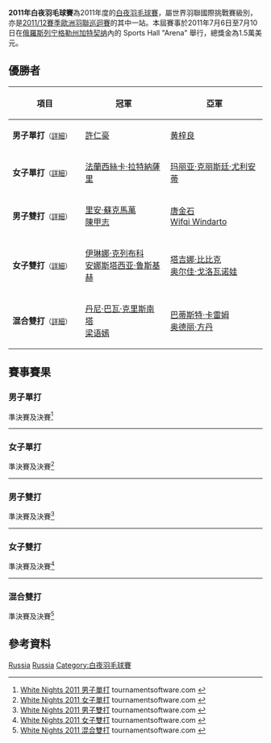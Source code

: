 {{noteTA|G1=Badminton}}
{{infobox badminton event
|name           = 2011年白夜羽毛球賽
|image          = 
|size           = 
|caption        =
|dates          = 2011年7月6日－7月10日
|number_edition = 
|level          = 4A
|prize_money    = 1.5萬美元
|location       = {{RUS}}[[加特契纳|加特契纳]]
|venue          = Sports Hall "Arena"
|previous       = 2010年白夜羽毛球賽 
|next           = 2012年白夜羽毛球賽
}}
'''2011年白夜羽毛球賽'''為2011年度的[[白夜羽毛球賽|白夜羽毛球賽]]，屬世界羽聯國際挑戰賽級別，亦是[[2011/12賽季歐洲羽聯巡迴賽|2011/12賽季歐洲羽聯巡迴賽]]的其中一站。本屆賽事於2011年7月6日至7月10日在[[俄羅斯|俄羅斯]][[列宁格勒州|列宁格勒州]][[加特契纳|加特契纳]]內的 Sports Hall "Arena" 舉行，總獎金為1.5萬美元。

== 優勝者 ==
{| class=wikitable style="font-size:small"
!width="200"|項目
!width="250"|冠軍
!width="250"|亞軍
|-
|'''男子單打'''<small>（[[#男子單打|詳細]]）</small>
|{{flagicon|TPE}} [[許仁豪|許仁豪]]
|{{flagicon|SIN}} [[黄梓良|黄梓良]]
|-
|'''女子單打'''<small>（[[#女子單打|詳細]]）</small>
|{{flagicon|INA}} [[法蘭西絲卡·拉特納薩里|法蘭西絲卡·拉特納薩里]]
|{{flagicon|INA}} [[玛丽亚·克丽斯廷·尤利安蒂|玛丽亚·克丽斯廷·尤利安蒂]]
|-
|'''男子雙打'''<small>（[[#男子雙打|詳細]]）</small>
|{{flagicon|INA}} [[里安·蘇克馬萬|里安·蘇克馬萬]]<br/>{{flagicon|INA}} [[陳甲志|陳甲志]]
|{{flagicon|INA}} [[唐金石|唐金石]]<br/>{{flagicon|INA}} [[Wifqi_Windarto|Wifqi Windarto]]
|-
|'''女子雙打'''<small>（[[#女子雙打|詳細]]）</small>
|{{flagicon|RUS}} [[伊琳娜·克列布科|伊琳娜·克列布科]]<br/>{{flagicon|RUS}} [[安娜斯塔西亚·鲁斯基赫|安娜斯塔西亚·鲁斯基赫]]
|{{flagicon|RUS}} [[塔吉娜·比比克|塔吉娜·比比克]]<br/>{{flagicon|RUS}} [[奥尔佳·戈洛瓦诺娃|奥尔佳·戈洛瓦诺娃]]
|-
|'''混合雙打'''<small>（[[#混合雙打|詳細]]）</small>
|{{flagicon|SIN}} [[丹尼·巴瓦·克里斯南塔|丹尼·巴瓦·克里斯南塔]]<br/>{{flagicon|SIN}} [[梁语嫣|梁语嫣]]
|{{flagicon|FRA}} [[巴蒂斯特·卡雷姆|巴蒂斯特·卡雷姆]]<br/>{{flagicon|FRA}} [[奥德丽·方丹|奥德丽·方丹]]
|}

== 賽事賽果 ==
=== 男子單打 ===
;準決賽及決賽<ref name="MS">[http://tournamentsoftware.com/sport/draw.aspx?id=9964A135-27CC-4008-87DB-A826FEC75937&draw=2 White Nights 2011 男子單打] {{Wayback|url=http://tournamentsoftware.com/sport/draw.aspx?id=9964A135-27CC-4008-87DB-A826FEC75937&draw=2 |date=20170720104048 }} tournamentsoftware.com {{en}}</ref>
{{4TeamBracket-Tennis3-v2
| team-width=200
| RD1-seed1=1
| RD1-team1={{flagicon|POL}} [[普热梅斯瓦夫·瓦查|普热梅斯瓦夫·瓦查]]
| RD1-score1-1=20
| RD1-score1-2=14
| RD1-score1-3=
| RD1-seed2=4
| RD1-team2='''{{flagicon|TPE}} [[許仁豪|許仁豪]]
| RD1-score2-1='''22
| RD1-score2-2='''21
| RD1-score2-3=

| RD1-seed3=
| RD1-team3={{flagicon|INA}} [[安德鲁·库尔尼亚万·泰德乔诺|安德鲁·库尔尼亚万·泰德乔诺]]
| RD1-score3-1=16
| RD1-score3-2=15
| RD1-score3-3=
| RD1-seed4=6
| RD1-team4='''{{flagicon|SIN}} [[黄梓良|黄梓良]]
| RD1-score4-1='''21
| RD1-score4-2='''21
| RD1-score4-3=

| RD2-seed1=4
| RD2-team1='''{{flagicon|TPE}} [[許仁豪|許仁豪]]
| RD2-score1-1='''21
| RD2-score1-2=14
| RD2-score1-3='''21
| RD2-seed2=6
| RD2-team2={{flagicon|SIN}} [[黄梓良|黄梓良]]
| RD2-score2-1=18
| RD2-score2-2='''21
| RD2-score2-3=12
}}
----

=== 女子單打 ===
;準決賽及決賽<ref name="WS">[http://tournamentsoftware.com/sport/draw.aspx?id=9964A135-27CC-4008-87DB-A826FEC75937&draw=4 White Nights 2011 女子單打] {{Wayback|url=http://tournamentsoftware.com/sport/draw.aspx?id=9964A135-27CC-4008-87DB-A826FEC75937&draw=4 |date=20170719194350 }} tournamentsoftware.com {{en}}</ref>
{{4TeamBracket-Tennis3-v2
| team-width=200
| RD1-seed1=1
| RD1-team1={{flagicon|GER}} [[奥尔佳·科农|奥尔佳·科农]]
| RD1-score1-1='''21
| RD1-score1-2=17
| RD1-score1-3=18
| RD1-seed2=
| RD1-team2='''{{flagicon|INA}} [[玛丽亚·克丽斯廷·尤利安蒂|玛丽亚·克丽斯廷·尤利安蒂]]
| RD1-score2-1=8
| RD1-score2-2='''21
| RD1-score2-3='''21

| RD1-seed3=4
| RD1-team3='''{{flagicon|INA}} [[法蘭西絲卡·拉特納薩里|法蘭西絲卡·拉特納薩里]]
| RD1-score3-1='''21
| RD1-score3-2='''21
| RD1-score3-3=
| RD1-seed4=2
| RD1-team4={{flagicon|SCO}} [[苏珊·埃格尔斯达芙|苏珊·埃格尔斯达芙]]
| RD1-score4-1=15
| RD1-score4-2=17
| RD1-score4-3=

| RD2-seed1=
| RD2-team1={{flagicon|INA}} [[玛丽亚·克丽斯廷·尤利安蒂|玛丽亚·克丽斯廷·尤利安蒂]]
| RD2-score1-1=15
| RD2-score1-2='''23
| RD2-score1-3=11
| RD2-seed2=4
| RD2-team2='''{{flagicon|INA}} [[法蘭西絲卡·拉特納薩里|法蘭西絲卡·拉特納薩里]]
| RD2-score2-1='''21
| RD2-score2-2=21
| RD2-score2-3='''21
}}
----

=== 男子雙打 ===
;準決賽及決賽<ref name="MD">[http://tournamentsoftware.com/sport/draw.aspx?id=9964A135-27CC-4008-87DB-A826FEC75937&draw=6 White Nights 2011 男子雙打] {{Wayback|url=http://tournamentsoftware.com/sport/draw.aspx?id=9964A135-27CC-4008-87DB-A826FEC75937&draw=6 |date=20170721204847 }} tournamentsoftware.com {{en}}</ref>
{{4TeamBracket-Tennis3-v2
| team-width=200
| RD1-seed1=7
| RD1-team1='''{{flagicon|INA}} [[里安·蘇克馬萬|里安·蘇克馬萬]]<br/> {{flagicon|INA}} [[陳甲志|陳甲志]]
| RD1-score1-1=19
| RD1-score1-2='''21
| RD1-score1-3='''21
| RD1-seed2=
| RD1-team2={{flagicon|DEN}} [[金·阿斯特鲁普·索伦森|金·阿斯特鲁普·索伦森]]<br/> {{flagicon|DEN}} [[安德斯·斯考劳普·拉斯姆森|安德斯·斯考劳普·拉斯姆森]]
| RD1-score2-1='''21
| RD1-score2-2=9
| RD1-score2-3=13

| RD1-seed3=
| RD1-team3={{flagicon|FRA}} [[罗南·拉巴尔|罗南·拉巴尔]]<br/> {{flagicon|FRA}} [[马蒂亚斯·凯尔|马蒂亚斯·凯尔]]
| RD1-score3-1=17
| RD1-score3-2=16
| RD1-score3-3=
| RD1-seed4=5
| RD1-team4='''{{flagicon|INA}} [[唐金石|唐金石]]<br/> {{flagicon|INA}} [[Wifqi_Windarto|Wifqi Windarto]]
| RD1-score4-1='''21
| RD1-score4-2='''21
| RD1-score4-3=

| RD2-seed1=7
| RD2-team1='''{{flagicon|INA}} [[里安·蘇克馬萬|里安·蘇克馬萬]]<br/> {{flagicon|INA}} [[陳甲志|陳甲志]]
| RD2-score1-1=14
| RD2-score1-2='''21
| RD2-score1-3='''21
| RD2-seed2=5
| RD2-team2={{flagicon|INA}} [[唐金石|唐金石]]<br/> {{flagicon|INA}} [[Wifqi_Windarto|Wifqi Windarto]]
| RD2-score2-1='''21
| RD2-score2-2=13
| RD2-score2-3=12
}}
----

=== 女子雙打 ===
;準決賽及決賽<ref name="WD">[http://tournamentsoftware.com/sport/draw.aspx?id=9964A135-27CC-4008-87DB-A826FEC75937&draw=7 White Nights 2011 女子雙打] {{Wayback|url=http://tournamentsoftware.com/sport/draw.aspx?id=9964A135-27CC-4008-87DB-A826FEC75937&draw=7 |date=20170720095151 }} tournamentsoftware.com {{en}}</ref>
{{4TeamBracket-Tennis3-v2
| team-width=200
| RD1-seed1=
| RD1-team1='''{{nowrap|{{flagicon|RUS}} [[伊琳娜·克列布科|伊琳娜·克列布科]]<br/> {{flagicon|RUS}} [[安娜斯塔西亚·鲁斯基赫|安娜斯塔西亚·鲁斯基赫]]}}
| RD1-score1-1=19
| RD1-score1-2='''23
| RD1-score1-3='''21
| RD1-seed2=
| RD1-team2={{flagicon|DEN}} [[萊恩·杰克斯菲德|萊恩·杰克斯菲德]]<br/> {{flagicon|DEN}} [[梅蒂·波尔森|梅蒂·波尔森]]
| RD1-score2-1='''21
| RD1-score2-2=21
| RD1-score2-3=17

| RD1-seed3=3
| RD1-team3='''{{flagicon|RUS}} [[塔吉娜·比比克|塔吉娜·比比克]]<br/> {{flagicon|RUS}} [[奥尔佳·戈洛瓦诺娃|奥尔佳·戈洛瓦诺娃]]
| RD1-score3-1=17
| RD1-score3-2='''24
| RD1-score3-3='''21
| RD1-seed4=2
| RD1-team4={{flagicon|UKR}} [[安娜·科布切娃|安娜·科布切娃]]<br/> {{flagicon|UKR}} [[埃琳娜·普鲁斯|埃琳娜·普鲁斯]]
| RD1-score4-1='''21
| RD1-score4-2=22
| RD1-score4-3=18

| RD2-seed1=
| RD2-team1='''{{nowrap|{{flagicon|RUS}} [[伊琳娜·克列布科|伊琳娜·克列布科]]<br/> {{flagicon|RUS}} [[安娜斯塔西亚·鲁斯基赫|安娜斯塔西亚·鲁斯基赫]]}}
| RD2-score1-1='''21
| RD2-score1-2='''21
| RD2-score1-3=
| RD2-seed2=3
| RD2-team2={{flagicon|RUS}} [[塔吉娜·比比克|塔吉娜·比比克]]<br/> {{flagicon|RUS}} [[奥尔佳·戈洛瓦诺娃|奥尔佳·戈洛瓦诺娃]]
| RD2-score2-1=17
| RD2-score2-2=19
| RD2-score2-3=
}}
----

=== 混合雙打 ===
;準決賽及決賽<ref name="XD">[http://tournamentsoftware.com/sport/draw.aspx?id=9964A135-27CC-4008-87DB-A826FEC75937&draw=8 White Nights 2011 混合雙打] {{Wayback|url=http://tournamentsoftware.com/sport/draw.aspx?id=9964A135-27CC-4008-87DB-A826FEC75937&draw=8 |date=20170721173752 }} tournamentsoftware.com {{en}}</ref>
{{4TeamBracket-Tennis3-v2
| team-width=200
| RD1-seed1=
| RD1-team1={{flagicon|DEN}} [[安德斯·斯考劳普·拉斯姆森|安德斯·斯考劳普·拉斯姆森]]<br/> {{flagicon|DEN}} [[梅蒂·波尔森|梅蒂·波尔森]]
| RD1-score1-1='''21
| RD1-score1-2=15
| RD1-score1-3=13
| RD1-seed2=
| RD1-team2='''{{flagicon|SIN}} [[丹尼·巴瓦·克里斯南塔|丹尼·巴瓦·克里斯南塔]]<br/> {{flagicon|SIN}} [[梁语嫣|梁语嫣]]
| RD1-score2-1=18
| RD1-score2-2='''21
| RD1-score2-3='''21

| RD1-seed3=3
| RD1-team3={{flagicon|IRL}} [[山姆·马吉|山姆·马吉]]<br/> {{flagicon|IRL}} [[克洛伊·马吉|克洛伊·马吉]]
| RD1-score3-1='''21
| RD1-score3-2=19
| RD1-score3-3=18
| RD1-seed4=
| RD1-team4='''{{flagicon|FRA}} [[巴蒂斯特·卡雷姆|巴蒂斯特·卡雷姆]]<br/> {{flagicon|FRA}} [[奥德丽·方丹|奥德丽·方丹]]
| RD1-score4-1=10
| RD1-score4-2='''21
| RD1-score4-3='''21

| RD2-seed1=
| RD2-team1='''{{flagicon|SIN}} [[丹尼·巴瓦·克里斯南塔|丹尼·巴瓦·克里斯南塔]]<br/> {{flagicon|SIN}} [[梁语嫣|梁语嫣]]
| RD2-score1-1='''21
| RD2-score1-2=19
| RD2-score1-3='''21
| RD2-seed2=
| RD2-team2={{flagicon|FRA}} [[巴蒂斯特·卡雷姆|巴蒂斯特·卡雷姆]]<br/> {{flagicon|FRA}} [[奥德丽·方丹|奥德丽·方丹]]
| RD2-score2-1=18
| RD2-score2-2='''21
| RD2-score2-3=15
}}

== 參考資料 ==
{{Reflist}}

[[Category:2011年世界羽聯國際挑戰賽|Russia]]
[[Category:2011/12賽季歐洲羽聯巡迴賽|Russia]]
[[Category:白夜羽毛球賽|Category:白夜羽毛球賽]]